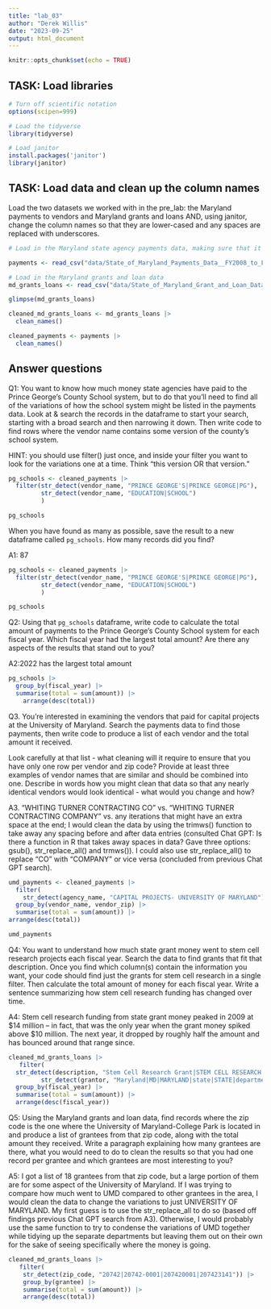 ```yaml
---
title: "lab_03"
author: "Derek Willis"
date: "2023-09-25"
output: html_document
---
```


```r
knitr::opts_chunk$set(echo = TRUE)
```

## TASK: Load libraries

```r
# Turn off scientific notation
options(scipen=999)

# Load the tidyverse
library(tidyverse)
```


```r
# Load janitor
install.packages('janitor')
library(janitor)
```

## TASK: Load data and clean up the column names

Load the two datasets we worked with in the pre_lab: the Maryland payments to vendors and Maryland grants and loans AND, using janitor, change the column names so that they are lower-cased and any spaces are replaced with underscores.

```r
# Load in the Maryland state agency payments data, making sure that it correctly sets the datatypes using all of the rows

payments <- read_csv("data/State_of_Maryland_Payments_Data__FY2008_to_FY2024.csv")

```

```r
# Load in the Maryland grants and loan data
md_grants_loans <- read_csv("data/State_of_Maryland_Grant_and_Loan_Data__FY2009_to_FY2022.csv")

glimpse(md_grants_loans)
```
```r
cleaned_md_grants_loans <- md_grants_loans |> 
  clean_names()
```

```r
cleaned_payments <- payments |> 
  clean_names()
```
## Answer questions

Q1: You want to know how much money state agencies have paid to the Prince George's County School system, but to do that you'll need to find all of the variations of how the school system might be listed in the payments data. Look at & search the records in the dataframe to start your search, starting with a broad search and then narrowing it down. Then write code to find rows where the vendor name contains some version of the county's school system. 

HINT: you should use filter() just once, and inside your filter you want to look for the variations one at a time. Think "this version OR that version."

```r
pg_schools <- cleaned_payments |>
  filter(str_detect(vendor_name, "PRINCE GEORGE'S|PRINCE GEORGE|PG"),
         str_detect(vendor_name, "EDUCATION|SCHOOL")
         )

pg_schools

```



When you have found as many as possible, save the result to a new dataframe called `pg_schools`. How many records did you find? 

A1: 87

```r
pg_schools <- cleaned_payments |>
  filter(str_detect(vendor_name, "PRINCE GEORGE'S|PRINCE GEORGE|PG"),
         str_detect(vendor_name, "EDUCATION|SCHOOL")
         )

pg_schools

```

Q2: Using that `pg_schools` dataframe, write code to calculate the total amount of payments to the Prince George's County School system for each fiscal year. Which fiscal year had the largest total amount? Are there any aspects of the results that stand out to you?

A2:2022 has the largest total amount

```r
pg_schools |> 
  group_by(fiscal_year) |> 
  summarise(total = sum(amount)) |> 
    arrange(desc(total))
```

Q3. You're interested in examining the vendors that paid for capital projects at the University of Maryland. Search the payments data to find those payments, then write code to produce a list of each vendor and the total amount it received. 

Look carefully at that list - what cleaning will it require to ensure that you have only one row per vendor and zip code? Provide at least three examples of vendor names that are similar and should be combined into one. Describe in words how you might clean that data so that any nearly identical vendors would look identical - what would you change and how?

A3. "WHITING TURNER CONTRACTING CO" vs. "WHITING TURNER CONTRACTING COMPANY" vs. any iterations that might have an extra space at the end; I would clean the data by using the trimws() function to take away any spacing before and after data entries (consulted Chat GPT: Is there a function in R that takes away spaces in data? Gave three options: gsub(), str_replace_all() and trmws()). I could also use str_replace_all() to replace "CO" with "COMPANY" or vice versa (concluded from previous Chat GPT search).

```r

umd_payments <- cleaned_payments |>
  filter(
    str_detect(agency_name, "CAPITAL PROJECTS- UNIVERSITY OF MARYLAND")) |>
  group_by(vendor_name, vendor_zip) |> 
  summarise(total = sum(amount)) |> 
arrange(desc(total))

umd_payments

```

Q4: You want to understand how much state grant money went to stem cell research projects each fiscal year. Search the data to find grants that fit that description. Once you find which column(s) contain the information you want, your code should find just the grants for stem cell research in a single filter. Then calculate the total amount of money for each fiscal year. Write a sentence summarizing how stem cell research funding has changed over time.

A4: Stem cell research funding from state grant money peaked in 2009 at $14 million -- in fact, that was the only year when the grant money spiked above $10 million. The next year, it dropped by roughly half the amount and has bounced around that range since.

```r
cleaned_md_grants_loans |> 
   filter(
  str_detect(description, "Stem Cell Research Grant|STEM CELL RESEARCH GRANT"),
         str_detect(grantor, "Maryland|MD|MARYLAND|state|STATE|department|DEPARTMENT")) |> 
  group_by(fiscal_year) |> 
  summarise(total = sum(amount)) |> 
  arrange(desc(fiscal_year))

```

Q5: Using the Maryland grants and loan data, find records where the zip code is the one where the University of Maryland-College Park is located in and produce a list of grantees from that zip code, along with the total amount they received. Write a paragraph explaining how many grantees are there, what you would need to do to clean the results so that you had one record per grantee and which grantees are most interesting to you?

A5: I got a list of 18 grantees from that zip code, but a large portion of them are for some aspect of the University of Maryland. If I was trying to compare how much went to UMD compared to other grantees in the area, I would clean the data to change the variations to just UNIVERSITY OF MARYLAND. My first guess is to use the str_replace_all to do so (based off findings previous Chat GPT search from A3). Otherwise, I would probably use the same function to try to condense the variations of UMD together while tidying up the separate departments but leaving them out on their own for the sake of seeing specifically where the money is going.


```r
cleaned_md_grants_loans |> 
   filter(
    str_detect(zip_code, "20742|20742-0001|207420001|207423141")) |>  
    group_by(grantee) |> 
    summarise(total = sum(amount)) |> 
    arrange(desc(total))

```
